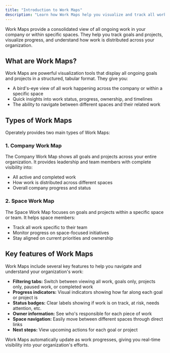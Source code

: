 ```yaml
---
title: "Introduction to Work Maps"
description: "Learn how Work Maps help you visualize and track all work across your company or within specific spaces."
---
```



<ImageEnhancer />

Work Maps provide a consolidated view of all ongoing work in your company or within specific spaces. They help you track goals and projects, visualize progress, and understand how work is distributed across your organization.

## What are Work Maps?

Work Maps are powerful visualization tools that display all ongoing goals and projects in a structured, tabular format. They give you:

- A bird's-eye view of all work happening across the company or within a specific space
- Quick insights into work status, progress, ownership, and timelines
- The ability to navigate between different spaces and their related work

## Types of Work Maps

Operately provides two main types of Work Maps:

### 1. Company Work Map

The Company Work Map shows all goals and projects across your entire organization. It provides leadership and team members with complete visibility into:

- All active and completed work
- How work is distributed across different spaces
- Overall company progress and status

### 2. Space Work Map

The Space Work Map focuses on goals and projects within a specific space or team. It helps space members:

- Track all work specific to their team
- Monitor progress on space-focused initiatives
- Stay aligned on current priorities and ownership

## Key features of Work Maps

Work Maps include several key features to help you navigate and understand your organization's work:

- **Filtering tabs:** Switch between viewing all work, goals only, projects only, paused work, or completed work
- **Progress indicators:** Visual indicators showing how far along each goal or project is
- **Status badges:** Clear labels showing if work is on track, at risk, needs attention, etc.
- **Owner information:** See who's responsible for each piece of work
- **Space navigation:** Easily move between different spaces through direct links
- **Next steps:** View upcoming actions for each goal or project

<Aside>Work Maps automatically update as work progresses, giving you real-time visibility into your organization's efforts.</Aside>
